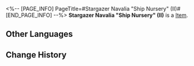 <%-- [PAGE_INFO]
PageTitle=#Stargazer Navalia "Ship Nursery" (II)#
[END_PAGE_INFO] --%>
{{Item Infobox
|id          = 252407
|image       = Item Stargazer Navalia Ship Nursery (II).png{{subst:void|<!--$UPLOAD:<<SpriteOutput/Quest/PlanetFes/SwapCardPic/SwapCardPiece/3006_2.png>-<Item Stargazer Navalia Ship Nursery (II).png>-<Item Icons>>-->}}
|type        = 
|invCategory = 
|rarity      = 5
|effect      = 
|description = Complete a Memory Card set to gain buffs.
}}
{{Description|The trailblazing memories deep in your mind will provide inspiration to the game once you recall it in full.}}
'''Stargazer Navalia "Ship Nursery" (II)''' is a [[Item]].

==Other Languages==
{{Other Languages
|en   = Stargazer Navalia "Ship Nursery" (II)
|zhs  = 迴星港「植船区」-Ⅱ
|zht  = 迴星港「植船區」-Ⅱ
|ja   = 廻星港「植船区」-II
|ko   = 회성항 「선박 배양 구역」-Ⅱ
|es   = Vivero del Puerto Miraestrellas&nbsp;II
|fr   = Pépinière de vaisseaux du Port Mirétoiles (II)
|ru   = Инкубатор порта Звездочёт Навалия II
|th   = Stargazer Navalia "Ship Nursery" II
|vi   = Khu Ươm Tàu Bến Cảng Sao Xoay-II
|de   = Sternhafen-Navalia – „Schiffs-Kinderstube“ (II)
|id   = Stargazer Navalia "Ship Nursery" II
|pt   = Berçário da Nave do Porto Estelarium (II)
}}

==Change History==
{{Change History|3.2}}